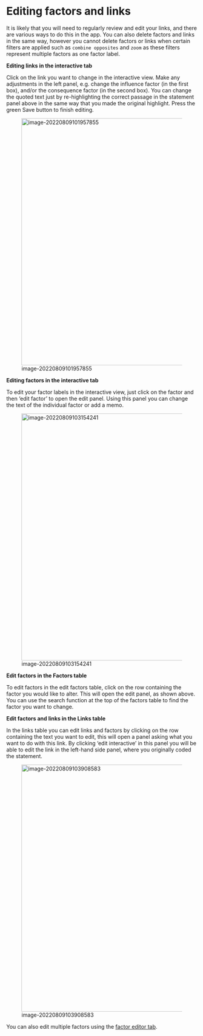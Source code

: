 # Editing factors and links{#xedit-factor-and-links}

It is likely that you will need to regularly review and edit your links, and there are various ways to do this in the app. You can also delete factors and links in the same way, however you cannot delete factors or links when certain filters are applied such as `combine opposites` and `zoom` as these filters represent multiple factors as one factor label.

**Editing links in the interactive tab**

Click on the link you want to change in the interactive view. Make any adjustments in the left panel, e.g. change the influence factor (in the first box), and/or the consequence factor (in the second box). You can change the quoted text just by re-highlighting the correct passage in the statement panel above in the same way that you made the original highlight. Press the green Save button to finish editing.

![image-20220809101957855](_assets/image-20220809101957855.png){width=650}



**Editing factors in the interactive tab**

To edit your factor labels in the interactive view, just click on the factor and then ‘edit factor’ to open the edit panel. Using this panel you can change the text of the individual factor or add a memo.

![image-20220809103154241](_assets/image-20220809103154241.png){width=650}

**Edit factors in the Factors table**

To edit factors in the edit factors table, click on the row containing the factor you would like to alter. This will open the edit panel, as shown above. You can use the search function at the top of the factors table to find the factor you want to change.

**Edit factors and links in the Links table**

In the links table you can edit links and factors by clicking on the row containing the text you want to edit, this will open a panel asking what you want to do with this link. By clicking ‘edit interactive’ in this panel you will be able to edit the link in the left-hand side panel, where you originally coded the statement.

![image-20220809103908583](_assets/image-20220809103908583.png){width=650}

You can also edit multiple factors using the [factor editor tab](#xfactor-editor).
